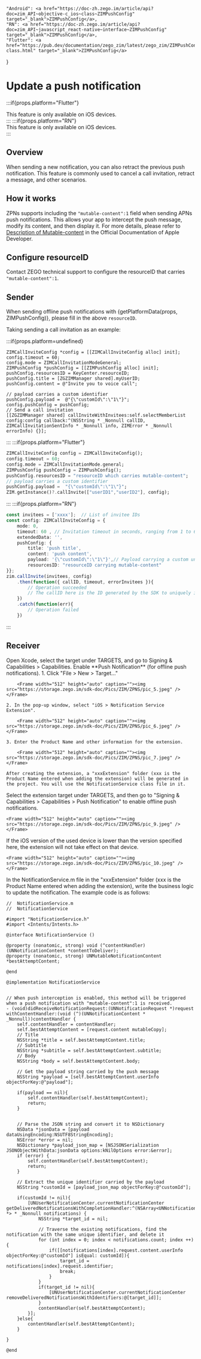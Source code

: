 

    "Android": <a href="https://doc-zh.zego.im/article/api?doc=zim_API~objective-c_ios~class~ZIMPushConfig" target="_blank">ZIMPushConfig</a>,
    "RN": <a href="https://doc-zh.zego.im/article/api?doc=zim_API~javascript_react-native~interface~ZIMPushConfig" target="_blank">ZIMPushConfig</a>,
    "Flutter": <a href="https://pub.dev/documentation/zego_zim/latest/zego_zim/ZIMPushConfig-class.html" target="_blank">ZIMPushConfig</a>
}

# Update a push notification

:::if{props.platform="Flutter"}
<div>
<Note title="Note">
This feature is only available on iOS devices.
</Note>
</div>
:::
:::if{props.platform="RN"}
<div>
<Note title="Note">
This feature is only available on iOS devices.
</Note>
</div>
:::

## Overview

When sending a new notification, you can also retract the previous push notification. This feature is commonly used to cancel a call invitation, retract a message, and other scenarios.

## How it works

ZPNs supports including the `"mutable-content":1` field when sending APNs push notifications. This allows your app to intercept the push message, modify its content, and then display it. For more details, please refer to [Description of Mutable-content](https://developer.apple.com/documentation/usernotifications/setting_up_a_remote_notification_server/generating_a_remote_notification#2943360) in the Official Documentation of Apple Developer.

## Configure resourceID

Contact ZEGO technical support to configure the resourceID that carries `"mutable-content":1`.

## Sender

When sending offline push notifications with {getPlatformData(props, ZIMPushConfig)}, please fill in the above `resourceID`.

Taking sending a call invitation as an example:

:::if{props.platform=undefined}
```objc
ZIMCallInviteConfig *config = [[ZIMCallInviteConfig alloc] init];
config.timeout = 60;
config.mode = ZIMCallInvitationModeGeneral;
ZIMPushConfig *pushConfig = [[ZIMPushConfig alloc] init];
pushConfig.resourcesID = KeyCenter.resourceID;
pushConfig.title = [ZGZIMManager shared].myUserID;
pushConfig.content = @"Invite you to voice call";

// payload carries a custom identifier
pushConfig.payload =  @"{\"customId\":\"1\"}";
config.pushConfig = pushConfig;
// Send a call invitation
[[ZGZIMManager shared] callInviteWithInvitees:self.selectMemberList config:config callback:^(NSString * _Nonnull callID, ZIMCallInvitationSentInfo * _Nonnull info, ZIMError * _Nonnull errorInfo) {}];
```
:::
:::if{props.platform="Flutter"}
```dart
ZIMCallInviteConfig config = ZIMCallInviteConfig();
config.timeout = 60;
config.mode = ZIMCallInvitationMode.general;
ZIMPushConfig pushConfig = ZIMPushConfig();
pushConfig.resourcesID = "resourceID which carries mutable-content";
// payload carries a custom identifier
pushConfig.payload =  "{\"customId\":\"1\"}";
ZIM.getInstance()?.callInvite(["userID1","userID2"], config);
```
:::
:::if{props.platform="RN"}
```typescript
const invitees = ['xxxx'];  // List of invitee IDs
const config: ZIMCallInviteConfig = {
    mode: 0, 
    timeout: 60 , // Invitation timeout in seconds, ranging from 1 to 600
    extendedData: '',   
    pushConfig: {
        title: 'push title',
        content: 'push content',
        payload: '{\"customId\":\"1\"}',// Payload carrying a custom unique identifier
        resourcesID: "resourceID carrying mutable-content"
}}; 
zim.callInvite(invitees, config)
    .then(function({ callID, timeout, errorInvitees }){
        // Operation succeeded
        // The callID here is the ID generated by the SDK to uniquely identify a call invitation after the user initiates a call; this callID will be used when the initiator cancels the call or the invitee accepts/rejects the call
    })
    .catch(function(err){
        // Operation failed
    })
```
:::

## Receiver

<Steps>
<Step title="Configure Capability">
Open Xcode, select the target under TARGETS, and go to Signing & Capabilities > Capabilities. Enable **Push Notification** (for offline push notifications).
</Step>
<Step title="Set up Notification Service Extension">
<Steps>
<Step title="Add Notification Service Extension to Targets">
    1. Click "File > New > Target..."

        <Frame width="512" height="auto" caption=""><img src="https://storage.zego.im/sdk-doc/Pics/ZIM/ZPNS/pic_5.jpeg" /></Frame>

    2. In the pop-up window, select "iOS > Notification Service Extension".
    
        <Frame width="512" height="auto" caption=""><img src="https://storage.zego.im/sdk-doc/Pics/ZIM/ZPNS/pic_6.jpeg" /></Frame>

    3. Enter the Product Name and other information for the extension.

        <Frame width="512" height="auto" caption=""><img src="https://storage.zego.im/sdk-doc/Pics/ZIM/ZPNS/pic_7.jpeg" /></Frame>

    After creating the extension, a "xxxExtension" folder (xxx is the Product Name entered when adding the extension) will be generated in the project. You will use the NotificationService class file in it.

</Step>
<Step title="Configure Capability for the newly added extension">
    Select the extension target under TARGETS, and then go to "Signing & Capabilities > Capabilities > Push Notification" to enable offline push notifications.

    <Frame width="512" height="auto" caption=""><img src="https://storage.zego.im/sdk-doc/Pics/ZIM/ZPNS/pic_9.jpeg" /></Frame>
</Step>
<Step title="Adjust the minimum supported version of the newly added extension to iOS 11.0 or above">
    If the iOS version of the used device is lower than the version specified here, the extension will not take effect on that device.

    <Frame width="512" height="auto" caption=""><img src="https://storage.zego.im/sdk-doc/Pics/ZIM/ZPNS/pic_10.jpeg" /></Frame>
</Step>
</Steps>
</Step>
<Step title="Write the logic to replace the notification">
In the NotificationService.m file in the "xxxExtension" folder (xxx is the Product Name entered when adding the extension), write the business logic to update the notification. The example code is as follows:

```objc
//  NotificationService.m
//  NotificationService

#import "NotificationService.h"
#import <Intents/Intents.h>

@interface NotificationService ()

@property (nonatomic, strong) void (^contentHandler)(UNNotificationContent *contentToDeliver);
@property (nonatomic, strong) UNMutableNotificationContent *bestAttemptContent;

@end

@implementation NotificationService


// When push interception is enabled, this method will be triggered when a push notification with "mutable-content":1 is received.
- (void)didReceiveNotificationRequest:(UNNotificationRequest *)request withContentHandler:(void (^)(UNNotificationContent * _Nonnull))contentHandler {
    self.contentHandler = contentHandler;
    self.bestAttemptContent = [request.content mutableCopy];
    // Title
    NSString *title = self.bestAttemptContent.title;
    // Subtitle
    NSString *subtitle = self.bestAttemptContent.subtitle;
    // Body
    NSString *body = self.bestAttemptContent.body;

    // Get the payload string carried by the push message
    NSString *payload = [self.bestAttemptContent.userInfo objectForKey:@"payload"];

    if(payload == nil){
        self.contentHandler(self.bestAttemptContent);
        return;
    }
    
    
    // Parse the JSON string and convert it to NSDictionary
    NSData *jsonData = [payload dataUsingEncoding:NSUTF8StringEncoding];
    NSError *error = nil;
    NSDictionary *payload_json_map = [NSJSONSerialization JSONObjectWithData:jsonData options:kNilOptions error:&error];
    if (error) {
        self.contentHandler(self.bestAttemptContent);
        return;
    }
    
    // Extract the unique identifier carried by the payload
    NSString *customId = [payload_json_map objectForKey:@"customId"];

    if(customId != nil){
        [UNUserNotificationCenter.currentNotificationCenter getDeliveredNotificationsWithCompletionHandler:^(NSArray<UNNotification *> * _Nonnull notifications) {
            NSString *target_id = nil;

            // Traverse the existing notifications, find the notification with the same unique identifier, and delete it
            for (int index = 0; index < notifications.count; index ++) {
                if([[notifications[index].request.content.userInfo objectForKey:@"customId"] isEqual: customId]){
                    target_id = notifications[index].request.identifier;
                    break;
                }
            }
            if(target_id != nil){
                [UNUserNotificationCenter.currentNotificationCenter removeDeliveredNotificationsWithIdentifiers:@[target_id]];
            }
            contentHandler(self.bestAttemptContent);
        }];
    }else{
        contentHandler(self.bestAttemptContent);
    }
    
}

@end
```
</Step>
</Steps>

